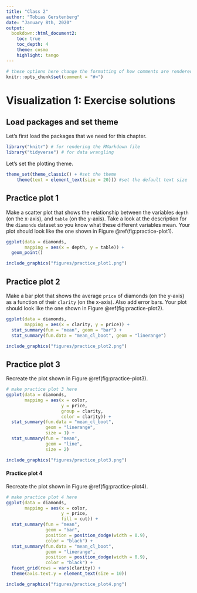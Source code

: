 ```yaml
---
title: "Class 2"
author: "Tobias Gerstenberg"
date: "January 8th, 2020"
output:
  bookdown::html_document2:
    toc: true
    toc_depth: 4
    theme: cosmo
    highlight: tango
---
```


```r
# these options here change the formatting of how comments are rendered
knitr::opts_chunk$set(comment = "#>")
```

# Visualization 1: Exercise solutions 

## Load packages and set theme 

Let's first load the packages that we need for this chapter. 

```r
library("knitr") # for rendering the RMarkdown file
library("tidyverse") # for data wrangling 
```

Let's set the plotting theme. 

```r
theme_set(theme_classic() + #set the theme 
    theme(text = element_text(size = 20))) #set the default text size
```

## Practice plot 1

Make a scatter plot that shows the relationship between the variables `depth` (on the x-axis), and `table` (on the y-axis). Take a look at the description for the `diamonds` dataset so you know what these different variables mean. Your plot should look like the one shown in Figure \@ref(fig:practice-plot1).

```r
ggplot(data = diamonds,
       mapping = aes(x = depth, y = table)) +
  geom_point()
```

```r
include_graphics("figures/practice_plot1.png")
```

## Practice plot 2

Make a bar plot that shows the average `price` of diamonds (on the y-axis) as a function of their `clarity` (on the x-axis). Also add error bars. Your plot should look like the one shown in Figure \@ref(fig:practice-plot2).

```r
ggplot(data = diamonds,
       mapping = aes(x = clarity, y = price)) +
  stat_summary(fun = "mean", geom = "bar") +
  stat_summary(fun.data = "mean_cl_boot", geom = "linerange")
```

```r
include_graphics("figures/practice_plot2.png")
```

## Practice plot 3

Recreate the plot shown in Figure \@ref(fig:practice-plot3).

```r
# make practice plot 3 here
ggplot(data = diamonds, 
       mapping = aes(x = color,
                     y = price,
                     group = clarity,
                     color = clarity)) +
  stat_summary(fun.data = "mean_cl_boot",
               geom = "linerange",
               size = 1) +
  stat_summary(fun = "mean",
               geom = "line",
               size = 2)
```


```r
include_graphics("figures/practice_plot3.png")
```

#### Practice plot 4

Recreate the plot shown in Figure \@ref(fig:practice-plot4).

```r
# make practice plot 4 here
ggplot(data = diamonds,
       mapping = aes(x = color,
                     y = price,
                     fill = cut)) +
  stat_summary(fun = "mean",
               geom = "bar",
               position = position_dodge(width = 0.9),
               color = "black") +
  stat_summary(fun.data = "mean_cl_boot",
               geom = "linerange",
               position = position_dodge(width = 0.9),
               color = "black") +
  facet_grid(rows = vars(clarity)) +
  theme(axis.text.y = element_text(size = 10))
```

```r
include_graphics("figures/practice_plot4.png")
```

